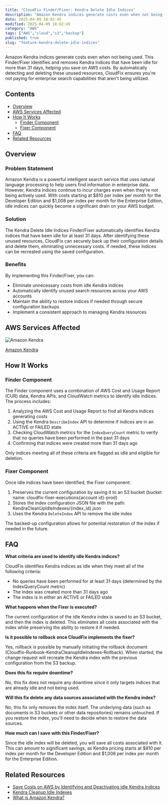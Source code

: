 ```yaml
---
title: "CloudFix Finder/Fixer: Kendra Delete Idle Indices"
description: "Amazon Kendra indices generate costs even when not being used. This Finder/Fixer identifies and removes Kendra indices that have been idle for more than 31 days..."
date: 2025-04-09 18:02:45
modified: 2025-04-09 18:02:45
category: "AWS"
tags: ["AWS","cloud","s3","backup"]
published: true
slug: "feature-kendra-delete-idle-indices"
---
```


Amazon Kendra indices generate costs even when not being used. This Finder/Fixer identifies and removes Kendra indices that have been idle for more than 31 days, helping you save on AWS costs. By automatically detecting and deleting these unused resources, CloudFix ensures you're not paying for enterprise search capabilities that aren't being utilized.

## Contents

-   [Overview](#overview)
-   [AWS Services Affected](#aws-services-affected)
-   [How It Works](#how-it-works)
    -   [Finder Component](#finder-component)
    -   [Fixer Component](#fixer-component)
-   [FAQ](#faq)
-   [Related Resources](#related-resources)

## Overview

### Problem Statement

Amazon Kendra is a powerful intelligent search service that uses natural language processing to help users find information in enterprise data. However, Kendra indices continue to incur charges even when they're not being actively used. With costs starting at $810 per index per month for the Developer Edition and $1,008 per index per month for the Enterprise Edition, idle indices can quickly become a significant drain on your AWS budget.

### Solution

The Kendra Delete Idle Indices Finder/Fixer automatically identifies Kendra indices that have been idle for at least 31 days. After identifying these unused resources, CloudFix can securely back up their configuration details and delete them, eliminating unnecessary costs. If needed, these indices can be recreated using the saved configuration.

### Benefits

By implementing this Finder/Fixer, you can:

-   Eliminate unnecessary costs from idle Kendra indices
-   Automatically identify unused search resources across your AWS accounts
-   Maintain the ability to restore indices if needed through secure configuration backups
-   Implement a consistent approach to managing Kendra resources

## AWS Services Affected

![Amazon Kendra](/media/uploads/Kendra.svg)

[Amazon Kendra](https://docs.aws.amazon.com/kendra/latest/dg/what-is-kendra.html)

## How It Works

### Finder Component

The Finder component uses a combination of AWS Cost and Usage Report (CUR) data, Kendra APIs, and CloudWatch metrics to identify idle indices. The process includes:

1.  Analyzing the AWS Cost and Usage Report to find all Kendra indices generating costs
2.  Using the Kendra `DescribeIndex` API to determine if indices are in an ACTIVE or FAILED state
3.  Checking CloudWatch metrics for the `IndexQueryCount` metric to verify that no queries have been performed in the past 31 days
4.  Confirming that indices were created more than 31 days ago

Only indices meeting all of these criteria are flagged as idle and eligible for deletion.

### Fixer Component

Once idle indices have been identified, the Fixer component:

1.  Preserves the current configuration by saving it to an S3 bucket (bucket name: cloudfix-fixer-executions{account id}-prod)
2.  Stores the index configuration JSON file with the path: KendraCleanUpIdleIndexes/{index\_id}.json
3.  Uses the Kendra `DeleteIndex` API to remove the idle index

The backed-up configuration allows for potential restoration of the index if needed in the future.

## FAQ

**What criteria are used to identify idle Kendra indices?**

CloudFix identifies Kendra indices as idle when they meet all of the following criteria:

-   No queries have been performed for at least 31 days (determined by the IndexQueryCount metric)
-   The index was created more than 31 days ago
-   The index is in either an ACTIVE or FAILED state

**What happens when the Fixer is executed?**

The current configuration of the idle Kendra index is saved to an S3 bucket, and then the index is deleted. This eliminates all costs associated with the index while preserving the ability to restore it if needed.

**Is it possible to rollback once CloudFix implements the fixer?**

Yes, rollback is possible by manually initiating the rollback document (Cloudfix-Runbook-KendraCleanupIdleIndexes-Rollback). When started, the change request will recreate the Kendra index with the previous configuration from the S3 backup.

**Does this fix require downtime?**

No, this fix does not require any downtime since it only targets indices that are already idle and not being used.

**Will this fix delete any data sources associated with the Kendra index?**

No, this fix only removes the index itself. The underlying data (such as documents in S3 buckets or other data repositories) remains untouched. If you restore the index, you'll need to decide when to restore the data sources.

**How much can I save with this Finder/Fixer?**

Since the idle index will be deleted, you will save all costs associated with it. This can amount to significant savings, as Kendra pricing starts at $810 per index per month for the Developer Edition and $1,008 per index per month for the Enterprise Edition.

## Related Resources

-   [Save Costs on AWS by Identifying and Deactivating idle Kendra Indices](/blog/save-big-on-amazon-kendra-by-deleting-idle-indices/)
-   [Kendra Cleanup Idle Indexes](https://support.cloudfix.com/article/17001-kendra-cleanup-idle-indexes)
-   [What is Amazon Kendra?](https://docs.aws.amazon.com/kendra/latest/dg/what-is-kendra.html)
